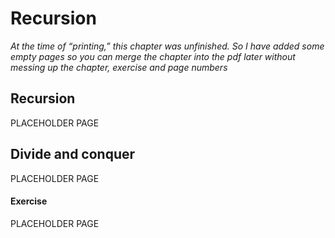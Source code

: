 
<!-- TODO: write recursion chapter -->
<!-- Serve to make you understand exactly how functions work. If you understand recursion, you will understand functions too. -->

# Recursion {#sec-recursion}

*At the time of "printing," this chapter was unfinished. So I have added some empty pages so you can merge the chapter into the pdf later without messing up the chapter, exercise and page numbers*

<!-- $$f(x) = f(x-1)$$ {#eq:some_label}

Equation [@eq:some_label] -->

## Recursion {.unnumbered}

PLACEHOLDER PAGE

\pagebreak

## Divide and conquer {.unnumbered}

PLACEHOLDER PAGE

\pagebreak

#### Exercise 

PLACEHOLDER PAGE

